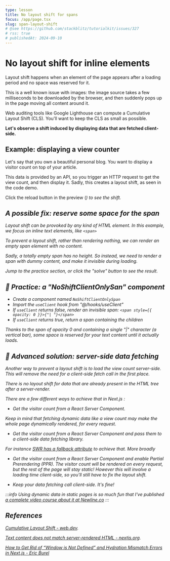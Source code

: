 ```yaml
---
type: lesson
title: No layout shift for spans
focus: /app/page.tsx
slug: span-layout-shift
# @see https://github.com/stackblitz/tutorialkit/issues/327
# rss: true
# publishedAt: 2024-09-10
---
```


# No layout shift for inline elements

Layout shift happens when an element of the page appears 
after a loading period
and no space was reserved for it.

This is a well known issue with images: 
the image source takes a few milliseconds to be downloaded by the browser,
and then suddenly pops up in the page moving all content around it.

Web auditing tools like Google Lighthouse can compute a Cumulative Layout Shift (CLS).
You'll want to keep the CLS as small as possible.

**Let's observe a shift induced by displaying data
that are fetched client-side.**

## Example: displaying a view counter

Let's say that you own a beautiful personal blog.
You want to display a visitor count on top of your article.

This data is provided by an API,
so you trigger an HTTP request to get the view count,
and then display it. Sadly, this creates a layout shift,
as seen in the code demo. 

Click the reload button in the preview (<i class="i-ph-arrow-clockwise inline-block"/>) to see the shift.

## A possible fix: reserve some space for the span

Layout shift can be provoked by any kind of HTML element.
In this example, we focus on inline text elements, like `<span>`

To prevent a layout shift, rather than rendering nothing,
we can render an empty span element with no content.

Sadly, a totally empty span has no height.
So instead, we need to render a span with dummy content,
and make it invisible during loading.

Jump to the practice section,
or click the "solve" button to see the result.


## 🔨 Practice: a "NoShiftClientOnlySan" component


<SkipPractice />

- Create a component named `NoShiftClientOnlySpan`
- Import the `useClient` hook from "@/hooks/useClient"
- If `useClient` returns false, render an invisible span: `<span style={{ opacity: 0 }}>{"| "}</span>`
- If `useClient` returns true, return a span containing the children

Thanks to the span of opacity 0 and containing a single "|" character (a vertical bar),
some space is reserved for your text content until it actually loads.


## 🧐 Advanced solution: server-side data fetching

Another way to prevent a layout shift is to load the view count server-side.
This will remove the need for a client-side fetch call in the first place.

There is no layout shift for data that are already present in the HTML tree
after a server-render.

There are a few different ways to achieve that in Next.js :

- Get the visitor count from a React Server Component. 

Keep in mind that fetching dynamic data like a view count
may make the whole page dynamically rendered, for every request.

- Get the visitor count from a React Server Component 
and pass them to a client-side data fetching library.

For instance [SWR has a fallback attribute](https://swr.vercel.app/docs/with-nextjs#pre-rendering-with-default-data) to achieve that.
More broadly

- Get the visitor count from a React Server Component and enable Partial Prerendering (PPR).
The visitor count will be rendered on every request, 
but the rest of the page will stay static!
However this will involve a loading time client-side, so you'll still have to fix the layout shift.

- Keep your data fetching call client-side. It's fine!

:::info
Using dynamic data in static pages is so much fun
that I've published [a complete video course about it at Newline.co](https://www.newline.co/courses/blazing-fast-next.js-with-react-server-components)
:::


<Thanks />

## References

[Cumulative Layout Shift - web.dev](https://web.dev/articles/cls). 

[Text content does not match server-rendered HTML - nextjs.org](https://nextjs.org/docs/messages/react-hydration-error).

[How to Get Rid of “Window is Not Defined” and Hydration Mismatch Errors in Next.js - Eric Burel](https://medium.com/@eric.burel/how-to-get-rid-of-window-is-not-defined-and-hydration-mismatch-errors-in-next-js-567cc51b4a17)


<BetaBanner />